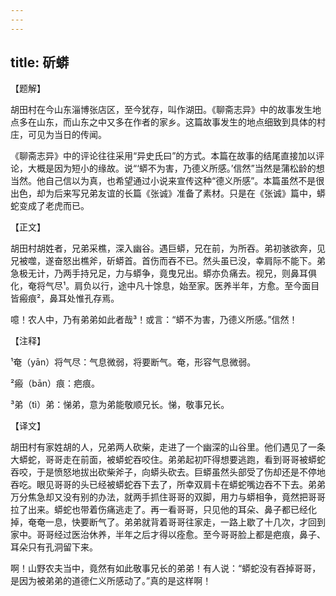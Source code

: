```yaml
---
---
---
```

title: 斫蟒
---




【题解】


胡田村在今山东淄博张店区，至今犹存，叫作湖田。《聊斋志异》中的故事发生地点多在山东，而山东之中又多在作者的家乡。这篇故事发生的地点细致到具体的村庄，可见为当日的传闻。

《聊斋志异》中的评论往往采用“异史氏曰”的方式。本篇在故事的结尾直接加以评论，大概是因为短小的缘故。说“‘蟒不为害，乃德义所感。’信然”当然是蒲松龄的想当然。他自己信以为真，也希望通过小说来宣传这种“德义所感”。本篇虽然不是很出色，却为后来写兄弟友谊的长篇《张诚》准备了素材。只是在《张诚》篇中，蟒蛇变成了老虎而已。

【正文】

胡田村胡姓者，兄弟采樵，深入幽谷。遇巨蟒，兄在前，为所吞。弟初骇欲奔，见兄被噬，遂奋怒出樵斧，斫蟒首。首伤而吞不已。然头虽已没，幸肩际不能下。弟急极无计，乃两手持兄足，力与蟒争，竟曳兄出。蟒亦负痛去。视兄，则鼻耳俱化，奄将气尽¹。肩负以行，途中凡十馀息，始至家。医养半年，方愈。至今面目皆瘢痕²，鼻耳处惟孔存焉。

噫！农人中，乃有弟弟如此者哉³！或言：“蟒不为害，乃德义所感。”信然！

【注释】


¹奄（yān）将气尽：气息微弱，将要断气。奄，形容气息微弱。

²瘢（bān）痕：疤痕。

³弟（tì）弟：悌弟，意为弟能敬顺兄长。悌，敬事兄长。





【译文】


胡田村有家姓胡的人，兄弟两人砍柴，走进了一个幽深的山谷里。他们遇见了一条大蟒蛇，哥哥走在前面，被蟒蛇吞咬住。弟弟起初吓得想要逃跑，看到哥哥被蟒蛇吞咬，于是愤怒地拔出砍柴斧子，向蟒头砍去。巨蟒虽然头部受了伤却还是不停地吞吃。眼见哥哥的头已经被蟒蛇吞下去了，所幸双肩卡在蟒蛇嘴边吞不下去。弟弟万分焦急却又没有别的办法，就两手抓住哥哥的双脚，用力与蟒相争，竟然把哥哥拉了出来。蟒蛇也带着伤痛逃走了。再一看哥哥，只见他的耳朵、鼻子都已经化掉，奄奄一息，快要断气了。弟弟就背着哥哥往家走，一路上歇了十几次，才回到家中。哥哥经过医治休养，半年之后才得以痊愈。至今哥哥脸上都是疤痕，鼻子、耳朵只有孔洞留下来。

啊！山野农夫当中，竟然有如此敬事兄长的弟弟！有人说：“蟒蛇没有吞掉哥哥，是因为被弟弟的道德仁义所感动了。”真的是这样啊！